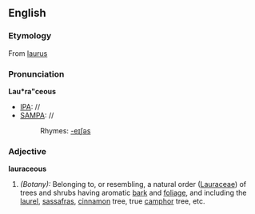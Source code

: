 ==English==

===Etymology===
From [[laurus]] 
===Pronunciation===
'''Lau*ra"ceous'''
*[[IPA]]: //
*[[SAMPA]]: //
*:Rhymes: [[Rhymes:English:-eɪʃəs|-eɪʃəs]]
===Adjective===
'''lauraceous'''

#''(Botany):'' Belonging to, or resembling, a natural order ([[Lauraceae]]) of trees and shrubs having aromatic [[bark]] and [[foliage]], and including the [[laurel]], [[sassafras]], [[cinnamon]] tree, true [[camphor]] tree, etc.